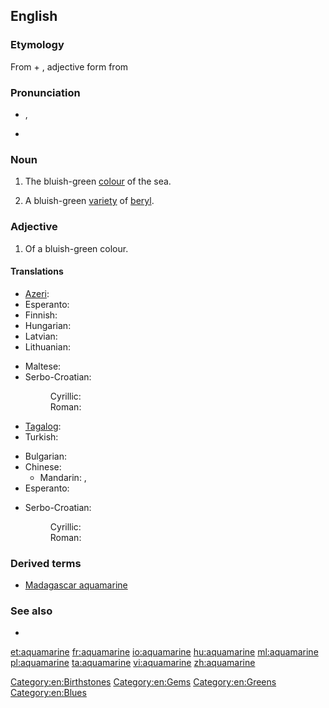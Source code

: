 {{wikipedia}}
==English==

===Etymology===
From {{etyl|la}} {{term|aqua||water|lang=la}} + {{term|marinus||marine|lang=la}}, adjective form from {{term|mare||sea|lang=la}}

===Pronunciation===
* {{a|UK}} {{IPA|/ˌæ.kwə.məˈɹiːn/}}, {{SAMPA|/%{.kw@.m@"ri:n/}}
* {{rhymes|iːn}}

===Noun===
{{en-noun}}

# The bluish-green [[colour]] of the sea.
#: {{color panel|70DB93}}
# A bluish-green [[variety]] of [[beryl]].

===Adjective===
{{en-adj|-}}

# Of a bluish-green colour.

====Translations====
{{trans-top|aquamarine colour}}
* [[Azeri]]: {{t|az|akuamarin}}
* Esperanto: {{t-|eo|akvamarina|xs=Esperanto}}
* Finnish: {{t-|fi|akvamariini}}
* Hungarian: {{t|hu|akvamarin}}
* Latvian: {{t|lv|akvamarīns|m}}
* Lithuanian: {{t|lt|akvamarinas|m}}
{{trans-mid}}
* Maltese: {{t|mt|akwamarin|xs=Maltese}}
* Serbo-Croatian:
*: Cyrillic: {{t-|sh|аквамарин|m}}
*: Roman: {{t-|sh|akvamarin|m}}
* [[Tagalog]]: {{t|tl|akwamarin|m}}
* Turkish: {{t|tr|camgöbeği}}
{{trans-bottom}}

{{trans-top|type of beryl}}
* Bulgarian: {{t|bg|аквамарин}}
* Chinese:
** Mandarin: {{t-|cmn|海藍寶石|sc=Hani}}, {{t-|cmn|海蓝宝石|tr=hǎilán bǎoshí|sc=Hani}}
* Esperanto: {{t-|eo|akvamarino|xs=Esperanto}}
{{trans-mid}}
* Serbo-Croatian:
*: Cyrillic: {{t-|sh|аквамарин|m}}
*: Roman: {{t-|sh|akvamarin|m}}
{{trans-bottom}}

===Derived terms===
* [[Madagascar aquamarine]]

===See also===
* {{list|en|blues}}

[[Category:en:Birthstones]]
[[Category:en:Gems]]
[[Category:en:Greens]]
[[Category:en:Blues]]

[[et:aquamarine]]
[[fr:aquamarine]]
[[io:aquamarine]]
[[hu:aquamarine]]
[[ml:aquamarine]]
[[pl:aquamarine]]
[[ta:aquamarine]]
[[vi:aquamarine]]
[[zh:aquamarine]]